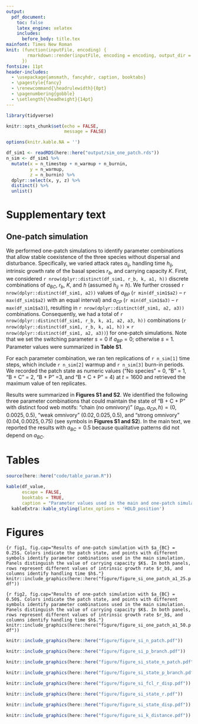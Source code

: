 ```yaml
---
output:
  pdf_document:
    toc: false
    latex_engine: xelatex
    includes:
      before_body: title.tex
mainfont: Times New Roman
knit: (function(inputFile, encoding) {
        rmarkdown::render(inputFile, encoding = encoding, output_dir = "document_output")
      })
fontsize: 11pt
header-includes:
  - \usepackage{amsmath, fancyhdr, caption, booktabs}
  - \pagestyle{fancy}
  - \renewcommand{\headrulewidth}{0pt}
  - \pagenumbering{gobble}
  - \setlength{\headheight}{14pt}
---
```


```r

library(tidyverse)

knitr::opts_chunk$set(echo = FALSE,
                      message = FALSE)

options(knitr.kable.NA = '')

df_sim1 <- readRDS(here::here("output/sim_one_patch.rds"))
n_sim <- df_sim1 %>% 
  mutate(x = n_timestep + n_warmup + n_burnin,
         y = n_warmup,
         z = n_burnin) %>% 
  dplyr::select(x, y, z) %>% 
  distinct() %>% 
  unlist()
```

```{=tex}
\newpage
\pagestyle{fancy}
\fancyhead[L]{Pomeranz et al.}
\fancyhead[C]{}
\renewcommand{\headrulewidth}{0.5pt}
\pagenumbering{arabic}
\def\figurename{Figure S\hspace{-.4ex}}
\def\tablename{Table S\hspace{-.4ex}}
```
# Supplementary text

## One-patch simulation

We performed one-patch simulations to identify parameter combinations that allow stable coexistence of the three species without dispersal and disturbance. Specifically, we varied attack rates $a_{ij}$, handling time $h_{ij}$, intrinsic growth rate of the basal species $r_b$, and carrying capacity $K$. First, we considered `r nrow(dplyr::distinct(df_sim1, r_b, k, a1, h))` discrete combinations of $a_{BC}$, $r_b$, $K$, and $h$ (assumed $h_{ij} = h$). We further crossed `r nrow(dplyr::distinct(df_sim1, a2))` values of $a_{BP}$ (`r min(df_sim1$a2)` -- `r max(df_sim1$a2)` with an equal interval) and $a_{CP}$ (`r min(df_sim1$a3)` -- `r max(df_sim1$a3)`), resulting in `r nrow(dplyr::distinct(df_sim1, a2, a3))` combinations. Consequently, we had a total of `r nrow(dplyr::distinct(df_sim1, r_b, k, a1, a2, a3, h))` combinations (`r nrow(dplyr::distinct(df_sim1, r_b, k, a1, h))` $\times$ `r nrow(dplyr::distinct(df_sim1, a2, a3))`) for one-patch simulations. Note that we set the switching parameter $s = 0$ if $a_{BP} = 0$; otherwise $s = 1$. Parameter values were summarized in **Table S1**.

For each parameter combination, we ran ten replications of `r n_sim[1]` time steps, which include `r n_sim[2]` warmup and `r n_sim[3]` burn-in periods. We recorded the patch state as numeric values ("No species" = 0, "B" = 1, "B + C" = 2, "B + P" =3, and "B + C + P" = 4) at $t = 1600$ and retrieved the maximum value of ten replicates.

Results were summarized in **Figures S1 and S2**. We identified the following three parameter combinations that could maintain the state of "B + C + P" with distinct food web motifs: "chain (no omnivory)" $(a_{BP}, a_{CP}, h) = (0, 0.0025, 0.5)$, "weak omnivory" ($0.02, 0.025, 0.5$), and "strong omnivory" ($0.04, 0.0025, 0.75$) (see symbols in **Figures S1 and S2**). In the main text, we reported the results with $a_{BC} = 0.5$ because qualitative patterns did not depend on $a_{BC}$.

\newpage

# Tables

```r
source(here::here("code/table_param.R"))

kable(df_value,
      escape = FALSE,
      booktabs = TRUE,
      caption = "Parameter values used in the main and one-patch simulation") %>% 
  kableExtra::kable_styling(latex_options = 'HOLD_position')
```

\newpage

# Figures

```{r fig1, fig.cap="Results of one-patch simulation with $a_{BC} = 0.25$. Colors indicate the patch state, and points with different symbols identify parameter combinations used in the main simulation. Panels distinguish the value of carrying capacity $K$. In both panels, rows represent different values of intrinsic growth rate $r_b$, and columns identify handling time $h$."}
knitr::include_graphics(here::here("figure/figure_si_one_patch_a1_25.pdf"))
```

\newpage

```{r fig2, fig.cap="Results of one-patch simulation with $a_{BC} = 0.50$. Colors indicate the patch state, and points with different symbols identify parameter combinations used in the main simulation. Panels distinguish the value of carrying capacity $K$. In both panels, rows represent different values of intrinsic growth rate $r_b$, and columns identify handling time $h$."}
knitr::include_graphics(here::here("figure/figure_si_one_patch_a1_50.pdf"))
```

\newpage

```r
knitr::include_graphics(here::here("figure/figure_si_n_patch.pdf"))
```

\newpage

```r
knitr::include_graphics(here::here("figure/figure_si_p_branch.pdf"))
```

\newpage

```r
knitr::include_graphics(here::here("figure/figure_si_state_n_patch.pdf"))
```

\newpage

```r
knitr::include_graphics(here::here("figure/figure_si_state_p_branch.pdf"))
```

\newpage

```r
knitr::include_graphics(here::here("figure/figure_si_fcl_r_disp.pdf"))
```

\newpage

```r
knitr::include_graphics(here::here("figure/figure_si_state_r.pdf"))
```

\newpage

```r
knitr::include_graphics(here::here("figure/figure_si_state_disp.pdf"))
```

\newpage

```r
knitr::include_graphics(here::here("figure/figure_si_k_distance.pdf"))
```
